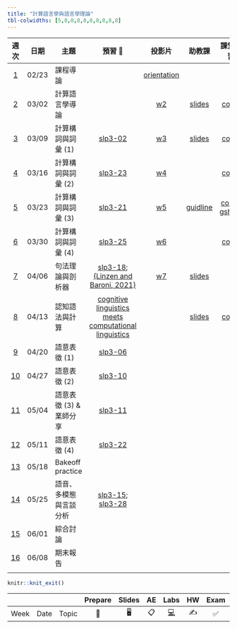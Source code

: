 ```yaml
---
title: "計算語言學與語言學理論"
tbl-colwidths: [5,8,8,8,8,8,8,8,8,8]
---
```


::: column-screen-inset-right
|           週次            | 日期  | 主題                    |                                                                              預習 📖                                                                              |              投影片               |                       助教課                        |                                                 課堂練習                                                 |                                                                     作業                                                                     |
|:-----:|-------|-------|:-----------------------:|:-----:|:-----:|:-----:|:-----:|
|  [1](/weeks/week-1.html)  | 02/23 | 課程導論                |                                                                                                                                                                   | [orientation](/weeks/week-1.html) |                                                     |                                                                                                          |                                                                                                                  
|  [2](/weeks/week-2.html)  | 03/02 | 計算語言學導論          |                                                                                                                                                                   |      [w2](/weeks/week-2.html)      |           [slides](/labs/Week2_spaCy.pdf)           | [colab](https://colab.research.google.com/drive/1EJ7_Gc4M6xlf5lmDz4og-Y1qw56i5eDv#scrollTo=2bgNFiH0hbch) | [HW1](https://classroom.github.com/a/dSlccwZi), [HW1_Ans](https://colab.research.google.com/drive/1z_Fo3o223I-QPO8Kh86kWrREHy2Q2pmy) |
|  [3](/weeks/week3.html)   | 03/09 | 計算構詞與詞彙 (1)      |                                                     [slp3-02](https://web.stanford.edu/~jurafsky/slp3/2.pdf)                                                      |      [w3](/weeks/week3.html)      | [slides](/labs/Week3_%EF%BC%B7ord_Segmentation.pdf) | [colab](https://colab.research.google.com/drive/1Oj_BsykCk4J7R9xYO2HJa7WTuwb04679#scrollTo=iSE-OZ0cCiR5) |  [HW2](https://classroom.github.com/a/nxTCYAiT), [HW2_Ans](https://colab.research.google.com/drive/13aQu0WbP_sQ_ulN6X6wPIbjaZE1hHwqK?usp=share_link)                                                                                                                            |
|  [4](/weeks/week-4.html)  | 03/16 | 計算構詞與詞彙 (2)      |                                                     [slp3-23](https://web.stanford.edu/~jurafsky/slp3/23.pdf)                                                     |      [w4](/weeks/week4.html)      |                                                     | [colab](https://colab.research.google.com/drive/1zZoQJThyTQ3nhaRacduQADe65BKRABeM#scrollTo=2TSEGJJ3VH9L)                                                                                                         |  [HW3](https://classroom.github.com/a/jVgzCvnw), [HW3_Ans](https://colab.research.google.com/drive/1FlhbrxD461XE4SbvJ7H5gPyknrij27KB?usp=sharing)                                                                                                                                            |
|  [5](/weeks/week-5.html)  | 03/23 | 計算構詞與詞彙 (3)      |                                                     [slp3-21](https://web.stanford.edu/~jurafsky/slp3/21.pdf)                         |   [w5](/weeks/week5.html)                                    |   [guidline](/labs/Week5_annotation_guideline.pdf)                                                  |  [colab](https://colab.research.google.com/drive/1swk4bXnxaKcCLMhTTaWfLNFlMEjJBA9y), [gsheet](https://docs.google.com/spreadsheets/d/1VRfZ-1amB4-6D1-usWHM3TlvSoPs76fa9buQm6riyyc/edit?usp=share_link)                                                                                                        |   [HW4](https://classroom.github.com/a/BjFsW7Qv)                                                                                                                                           |
|  [6](/weeks/week6.html)  | 03/30 | 計算構詞與詞彙 (4)      |                                               [slp3-25](https://web.stanford.edu/~jurafsky/slp3/25.pdf)                                                |         [w6](/weeks/week6.html)                           |                                                     |   [colab](https://colab.research.google.com/drive/1ACzdKa8eVmqPpNQrBvTVavP-CF4yfgwB#scrollTo=6s64iSitULUv)                                                                                                       |  [HW5](https://classroom.github.com/a/ZrbLxGAS)                                                                                                                                            |
|  [7](/weeks/week-7.html)  | 04/06 | 句法理論與剖析器        | [slp3-18](https://web.stanford.edu/~jurafsky/slp3/18.pdf); [(Linzen and Baroni, 2021)](/supplemental/linzen2020.pdf) |  [w7](/weeks/week7.html)                                 | [slides](labs/Week7_Transition-Based_Dependency_Parsing.pdf)                                                    |                                                                                                          |  [HW6](https://classroom.github.com/a/PQeO4Wji)                                                                                                                                            |
|  [8](/weeks/week-8.html)  | 04/13 | 認知語法與計算          |                [cognitive linguistics meets computational linguistics](https://www.degruyter.com/document/doi/10.1515/9783110687279/html#contents)                |                                   |  [slides](labs/Week8_Construction.pdf)                                                   |   [colab](https://colab.research.google.com/drive/1WEoZgjWhTVLj8aTiOe8i9uWCC41pyUds#scrollTo=evBI2EJGtdzu)                                                                                                       |                                                                                                                                              |
|  [9](/weeks/week-9.html)  | 04/20 | 語意表徵 (1)            |                                                     [slp3-06](https://web.stanford.edu/~jurafsky/slp3/6.pdf)                                                      |                                   |                                                     |                                                                                                          |                                                                                                                                              |
| [10](/weeks/week-10.html) | 04/27 | 語意表徵 (2)            |                                                     [slp3-10](https://web.stanford.edu/~jurafsky/slp3/10.pdf)                                                     |                                   |                                                     |                                                                                                          |                                                                                                                                              |
| [11](/weeks/week-11.html) | 05/04 | 語意表徵 (3) & 業師分享 |                                                     [slp3-11](https://web.stanford.edu/~jurafsky/slp3/11.pdf)                                                     |                                   |                                                     |                                                                                                          |                                                                                                                                              |
| [12](/weeks/week-12.html) | 05/11 | 語意表徵 (4)            |                                                     [slp3-22](https://web.stanford.edu/~jurafsky/slp3/22.pdf)                                                     |                                   |                                                     |                                                                                                          |                                                                                                                                              |
| [13](/weeks/week-13.html) | 05/18 | Bakeoff practice        |                                                                                                                                                                   |                                   |                                                     |                                                                                                          |                                                                                                                                              |
| [14](/weeks/week-14.html) | 05/25 | 語音、多模態與言談分析  |                       [slp3-15](https://web.stanford.edu/~jurafsky/slp3/15.pdf); [slp3-28](https://web.stanford.edu/~jurafsky/slp3/28.pdf)                        |                                   |                                                     |                                                                                                          |                                                                                                                                              |
| [15](/weeks/week-15.html) | 06/01 | 綜合討論                |                                                                                                                                                                   |                                   |                                                     |                                                                                                          |                                                                                                                                              |
| [16](/weeks/week-16.html) | 06/08 | 期末報告                |                                                                                                                                                                   |                                   |                                                     |                                                                                                          |                                                                                                                                              |
|                           |       |                         |                                                                                                                                                                   |                                   |                                                     |                                                                                                          |                                                                                                                                              |
:::

```r
knitr::knit_exit()
```

|      |      |       | Prepare | Slides | AE  |                                                    Labs                                                    | HW  | Exam | Project |
|-----|-----|-----|:---:|:---:|:---:|:---------------------------:|:---:|:---:|:---:|
| Week | Date | Topic |   📖    |   🖥️   | 📋  | [💻](https://sakai.duke.edu/samigo-app/servlet/Login?id=6fa7ebf3-01af-42a6-91ba-3e813d3901221641094171786) | ✍️  |  ✅  |   📂    |
